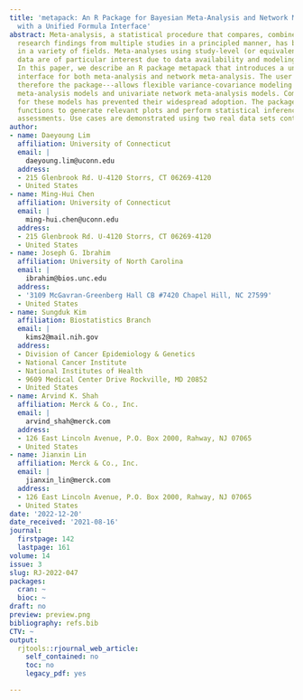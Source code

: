 ```yaml
---
title: 'metapack: An R Package for Bayesian Meta-Analysis and Network Meta-Analysis
  with a Unified Formula Interface'
abstract: Meta-analysis, a statistical procedure that compares, combines, and synthesizes
  research findings from multiple studies in a principled manner, has become popular
  in a variety of fields. Meta-analyses using study-level (or equivalently *aggregate*)
  data are of particular interest due to data availability and modeling flexibility.
  In this paper, we describe an R package metapack that introduces a unified formula
  interface for both meta-analysis and network meta-analysis. The user interface---and
  therefore the package---allows flexible variance-covariance modeling for multivariate
  meta-analysis models and univariate network meta-analysis models. Complicated computing
  for these models has prevented their widespread adoption. The package also provides
  functions to generate relevant plots and perform statistical inferences like model
  assessments. Use cases are demonstrated using two real data sets contained in metapack.
author:
- name: Daeyoung Lim
  affiliation: University of Connecticut
  email: |
    daeyoung.lim@uconn.edu
  address:
  - 215 Glenbrook Rd. U-4120 Storrs, CT 06269-4120
  - United States
- name: Ming-Hui Chen
  affiliation: University of Connecticut
  email: |
    ming-hui.chen@uconn.edu
  address:
  - 215 Glenbrook Rd. U-4120 Storrs, CT 06269-4120
  - United States
- name: Joseph G. Ibrahim
  affiliation: University of North Carolina
  email: |
    ibrahim@bios.unc.edu
  address:
  - '3109 McGavran-Greenberg Hall CB #7420 Chapel Hill, NC 27599'
  - United States
- name: Sungduk Kim
  affiliation: Biostatistics Branch
  email: |
    kims2@mail.nih.gov
  address:
  - Division of Cancer Epidemiology & Genetics
  - National Cancer Institute
  - National Institutes of Health
  - 9609 Medical Center Drive Rockville, MD 20852
  - United States
- name: Arvind K. Shah
  affiliation: Merck & Co., Inc.
  email: |
    arvind_shah@merck.com
  address:
  - 126 East Lincoln Avenue, P.O. Box 2000, Rahway, NJ 07065
  - United States
- name: Jianxin Lin
  affiliation: Merck & Co., Inc.
  email: |
    jianxin_lin@merck.com
  address:
  - 126 East Lincoln Avenue, P.O. Box 2000, Rahway, NJ 07065
  - United States
date: '2022-12-20'
date_received: '2021-08-16'
journal:
  firstpage: 142
  lastpage: 161
volume: 14
issue: 3
slug: RJ-2022-047
packages:
  cran: ~
  bioc: ~
draft: no
preview: preview.png
bibliography: refs.bib
CTV: ~
output:
  rjtools::rjournal_web_article:
    self_contained: no
    toc: no
    legacy_pdf: yes

---
```

